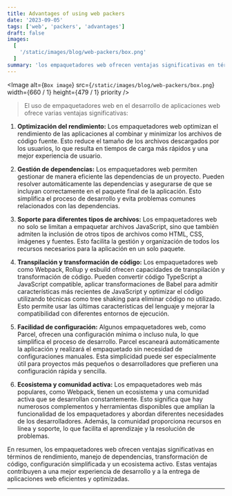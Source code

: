 ```yaml
---
title: Advantages of using web packers
date: '2023-09-05'
tags: ['web', 'packers', 'advantages']
draft: false
images:
  [
    '/static/images/blog/web-packers/box.png'
  ]
summary: 'los empaquetadores web ofrecen ventajas significativas en términos de rendimiento, manejo de dependencias, transformación de código, configuración simplificada...'
---
```


<Image
  alt={`Box image`}
  src={`/static/images/blog/web-packers/box.png`}
  width={660 / 1}
  height={479 / 1}
  priority
/>

>El uso de empaquetadores web en el desarrollo de aplicaciones web ofrece varias ventajas significativas:

1. **Optimización del rendimiento:** Los empaquetadores web optimizan el rendimiento de las aplicaciones al combinar y minimizar los archivos de código fuente. Esto reduce el tamaño de los archivos descargados por los usuarios, lo que resulta en tiempos de carga más rápidos y una mejor experiencia de usuario.

2. **Gestión de dependencias:** Los empaquetadores web permiten gestionar de manera eficiente las dependencias de un proyecto. Pueden resolver automáticamente las dependencias y asegurarse de que se incluyan correctamente en el paquete final de la aplicación. Esto simplifica el proceso de desarrollo y evita problemas comunes relacionados con las dependencias.

3. **Soporte para diferentes tipos de archivos:** Los empaquetadores web no solo se limitan a empaquetar archivos JavaScript, sino que también admiten la inclusión de otros tipos de archivos como HTML, CSS, imágenes y fuentes. Esto facilita la gestión y organización de todos los recursos necesarios para la aplicación en un solo paquete.

4. **Transpilación y transformación de código:** Los empaquetadores web como Webpack, Rollup y esbuild ofrecen capacidades de transpilación y transformación de código. Pueden convertir código TypeScript a JavaScript compatible, aplicar transformaciones de Babel para admitir características más recientes de JavaScript y optimizar el código utilizando técnicas como tree shaking para eliminar código no utilizado. Esto permite usar las últimas características del lenguaje y mejorar la compatibilidad con diferentes entornos de ejecución.

5. **Facilidad de configuración:** Algunos empaquetadores web, como Parcel, ofrecen una configuración mínima o incluso nula, lo que simplifica el proceso de desarrollo. Parcel escaneará automáticamente la aplicación y realizará el empaquetado sin necesidad de configuraciones manuales. Esta simplicidad puede ser especialmente útil para proyectos más pequeños o desarrolladores que prefieren una configuración rápida y sencilla.

6. **Ecosistema y comunidad activa:** Los empaquetadores web más populares, como Webpack, tienen un ecosistema y una comunidad activa que se desarrollan constantemente. Esto significa que hay numerosos complementos y herramientas disponibles que amplían la funcionalidad de los empaquetadores y abordan diferentes necesidades de los desarrolladores. Además, la comunidad proporciona recursos en línea y soporte, lo que facilita el aprendizaje y la resolución de problemas.

En resumen, los empaquetadores web ofrecen ventajas significativas en términos de rendimiento, manejo de dependencias, transformación de código, configuración simplificada y un ecosistema activo. Estas ventajas contribuyen a una mejor experiencia de desarrollo y a la entrega de aplicaciones web eficientes y optimizadas.

---
